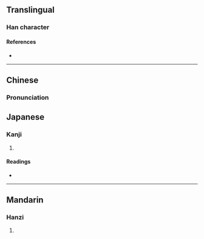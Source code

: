 {{character info}}
==Translingual==

===Han character===
{{Han char|rn=64|rad=手|as=11|sn=14|four=50011|canj=QIXP|ids=⿰扌鹿}}

====References====
* {{Han ref|kx=0450.070|dkj=12593|dj=0800.260|hdz=31948.140|uh=645D|ud=25693|bh=E1DC|bd=57820}}

----

==Chinese==
{{zh-forms}}

===Pronunciation===
{{zh-pron
|m=lù
|m-s=
|dg=
|c=luk1,luk6
|c-t=
|g=
|h=gd=lug5
|j=
|mb=
|md=
|mn=
|mn-t=
|w=
|x=
|mc=
|oc=
|cat
}}

==Japanese==

===Kanji===
{{ja-kanji|grade=|rs=手11}}

# {{rfdef|ja|sort=手11}}

====Readings====
* {{ja-readings|on=[[ろく]] (roku), [[ろう]] (rō), [[る]] (ru)|kun=[[なごかす]] (nagokasu)}}

----

==Mandarin==

===Hanzi===
{{cmn-hanzi|pin=[[lù]] ([[lu4]])|wg=lu<sup>4</sup>}}

# {{rfdef|cmn|sort=手11}}